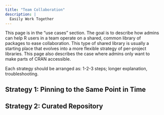 ```yaml
---
title: "Team Collaboration"
description: |
  Easily Work Together
---
```


This page is in the "use cases" section. The goal is to describe how admins can
help R users in a team operate on a shared, common library of packages to ease
collaboration. This type of shared library is usually a starting place that
evolves into a more flexible strategy of per-project libraries. This page also describes the case where admins only want to make parts of CRAN accessible.

Each strategy should be arranged as: 1-2-3 steps; longer explanation, troubleshooting.

## Strategy 1: Pinning to the Same Point in Time

## Strategy 2: Curated Repository


